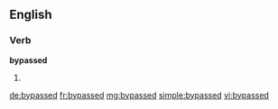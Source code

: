 ==English==

===Verb===
'''bypassed'''

# {{past of|bypass}}

[[de:bypassed]]
[[fr:bypassed]]
[[mg:bypassed]]
[[simple:bypassed]]
[[vi:bypassed]]